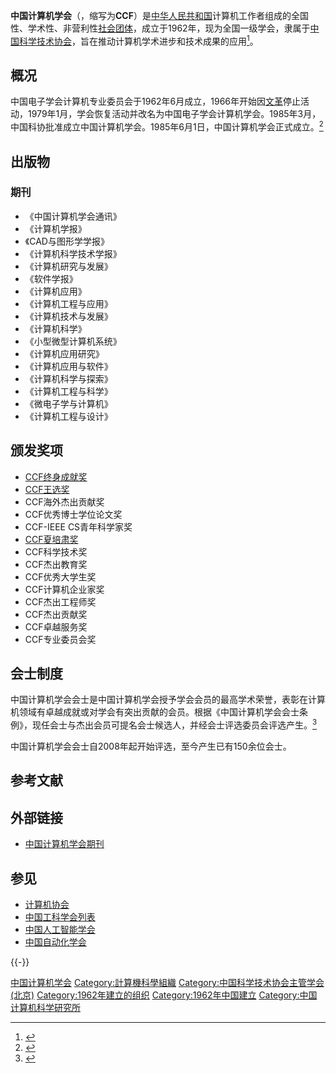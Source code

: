 {{infobox Organization
| name = 中国计算机学会<br />China Computer Federation
| abbreviation = CCF
| formation = 1962年6月
| type = 学术组织
| status = 学会
| purpose = 推动计算机学术进步和技术成果的应用
| headquarters = 
| location = [[北京|北京]]
| region_served = [[中国大陆|中国大陆]]
| membership = <!-- 成员资格（如：个人成员，团体成员等） -->
| language = [[中文|中文]]
| leader_title = 理事长
| leader_name = 高文
| parent_organization = [[中国科学技术协会|中国科学技术协会]]
| affiliations = <!-- 附属或分支组织 -->
| website = {{url|https://www.ccf.org.cn}}
}}
'''中国计算机学会'''（{{lang-en|China Computer Federation}}，缩写为'''CCF'''）是[[中华人民共和国|中华人民共和国]]计算机工作者组成的全国性、学术性、非营利性[[社会团体|社会团体]]，成立于1962年，现为全国一级学会，隶属于[[中国科学技术协会|中国科学技术协会]]，旨在推动计算机学术进步和技术成果的应用<ref>{{Cite web|title=CCF简介|url=http://www.ccf.org.cn/c/2016-11-19/533517.shtml|accessdate=2016-11-19|work=中国计算机学会|archiveurl=https://web.archive.org/web/20170509234740/http://www.ccf.org.cn/c/2016-11-19/533517.shtml|archivedate=2017-05-09|dead-url=no}}</ref>。

== 概况 ==
中国电子学会计算机专业委员会于1962年6月成立，1966年开始因[[文革|文革]]停止活动，1979年1月，学会恢复活动并改名为中国电子学会计算机学会。1985年3月，中国科协批准成立中国计算机学会。1985年6月1日，中国计算机学会正式成立。<ref>{{Cite web|title=中国计算机学会大事记|url=http://history.ccf.org.cn/sites/ccf/ccfdsj.jsp?contentId=2526897246516|accessdate=2010-11-21|work=中国计算机学会|archive-date=2018-07-11|archive-url=https://web.archive.org/web/20180711125617/http://history.ccf.org.cn/sites/ccf/ccfdsj.jsp?contentId=2526897246516|dead-url=yes}}</ref>

== 出版物 ==
=== 期刊 ===
*《中国计算机学会通讯》
*《计算机学报》
*《CAD与图形学学报》
*《计算机科学技术学报》
*《计算机研究与发展》
*《软件学报》
*《计算机应用》
*《计算机工程与应用》
*《计算机技术与发展》
*《计算机科学》
*《小型微型计算机系统》
*《计算机应用研究》
*《计算机应用与软件》
*《计算机科学与探索》
*《计算机工程与科学》
*《微电子学与计算机》
*《计算机工程与设计》

==颁发奖项==
* [[CCF终身成就奖|CCF终身成就奖]]
* [[CCF王选奖|CCF王选奖]]
* CCF海外杰出贡献奖
* CCF优秀博士学位论文奖
* CCF-IEEE CS青年科学家奖
* [[CCF夏培肃奖|CCF夏培肃奖]]
* CCF科学技术奖
* CCF杰出教育奖
* CCF优秀大学生奖
* CCF计算机企业家奖
* CCF杰出工程师奖
* CCF杰出贡献奖
* CCF卓越服务奖
* CCF专业委员会奖

== 会士制度 ==
{{Main list|中国计算机学会会士列表}}

中国计算机学会会士是中国计算机学会授予学会会员的最高学术荣誉，表彰在计算机领域有卓越成就或对学会有突出贡献的会员。根据《中国计算机学会会士条例》，现任会士与杰出会员可提名会士候选人，并经会士评选委员会评选产生。<ref>{{cite web|url=http://www.ccf.org.cn/ccf/contentcore/resource/download?ID=31103|title=中国计算机学会会士条例|website=中国计算机学会|format=pdf|accessdate=2017-12-12|archive-date=2017-12-13|archive-url=https://web.archive.org/web/20171213091601/http://www.ccf.org.cn/ccf/contentcore/resource/download?ID=31103|dead-url=no}}</ref>

中国计算机学会会士自2008年起开始评选，至今产生已有150余位会士。

== 参考文献 ==
{{Reflist}}

== 外部链接 ==
*[https://web.archive.org/web/20101125094338/http://www.ccf.org.cn/sites/ccf/xhqk.jsp 中国计算机学会期刊]

== 参见 ==
{{Portal|中华人民共和国|信息技术}}
* [[计算机协会|计算机协会]]
* [[中国工科学会列表|中国工科学会列表]]
* [[中国人工智能学会|中国人工智能学会]]
* [[中国自动化学会|中国自动化学会]]

{{-}}
{{中国计算机学会第十二届理事会}}
{{中国计算机学会会士}}

{{Authority control}}

[[Category:中国计算机学会|]]
[[Category:計算機科學組織|Category:計算機科學組織]]
[[Category:中国科学技术协会主管学会_(北京)|Category:中国科学技术协会主管学会 (北京)]]
[[Category:1962年建立的组织|Category:1962年建立的组织]]
[[Category:1962年中国建立|Category:1962年中国建立]]
[[Category:中国计算机科学研究所|Category:中国计算机科学研究所]]